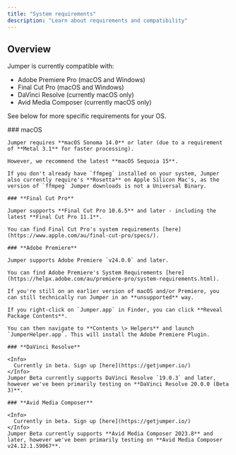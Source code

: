 ```yaml
---
title: "System requirements"
description: "Learn about requirements and compatibility"
---
```


## Overview

Jumper is currently compatible with:

- Adobe Premiere Pro (macOS and Windows)
- Final Cut Pro (macOS and Windows)
- DaVinci Resolve (currently macOS only)
- Avid Media Composer (currently macOS only)

See below for more specific requirements for your OS.

<Tabs>
  <Tab title="Apple Silicon">
    ### macOS

    Jumper requires **macOS Sonoma 14.0** or later (due to a requirement of **Metal 3.1** for faster processing).

    However, we recommend the latest **macOS Sequoia 15**.

    If you don't already have `ffmpeg` installed on your system, Jumper also currently require's **Rosetta** on Apple Silicon Mac's, as the version of `ffmpeg` Jumper downloads is not a Universal Binary.

    ### **Final Cut Pro**

    Jumper supports **Final Cut Pro 10.6.5** and later - including the latest **Final Cut Pro 11.1**.

    You can find Final Cut Pro's system requirements [here](https://www.apple.com/au/final-cut-pro/specs/).

    ### **Adobe Premiere**

    Jumper supports Adobe Premiere `v24.0.0` and later.

    You can find Adobe Premiere's System Requirements [here](https://helpx.adobe.com/au/premiere-pro/system-requirements.html).

    If you're still on an earlier version of macOS and/or Premiere, you can still technically run Jumper in an **unsupported** way.

    If you right-click on `Jumper.app` in Finder, you can click **Reveal Package Contents**.

    You can then navigate to **Contents \> Helpers** and launch `JumperHelper.app`. This will install the Adobe Premiere Plugin.

    ### **DaVinci Resolve**

    <Info>
      Currently in beta. Sign up [here](https://getjumper.io/)
    </Info>
    Jumper Beta currently supports DaVinci Resolve `19.0.3` and later, however we've been primarily testing on **DaVinci Resolve 20.0.0 (Beta 3)**.

    ### **Avid Media Composer**

    <Info>
      Currently in beta. Sign up [here](https://getjumper.io/)
    </Info>
    Jumper Beta currently supports **Avid Media Composer 2023.8** and later, however we've been primarily testing on **Avid Media Composer v24.12.1.59067**.
  </Tab>
  <Tab title="Intel Mac">
    
  </Tab>
  <Tab title="Windows">
    
  </Tab>
</Tabs>